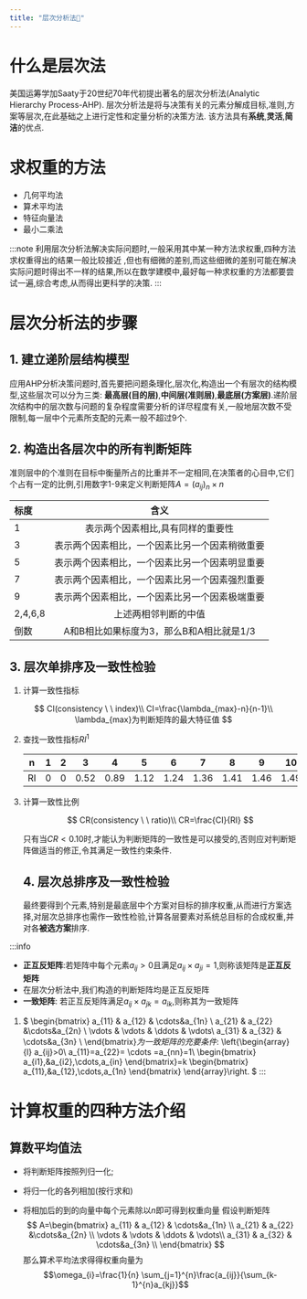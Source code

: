 ```yaml
---
title: "层次分析法🧩"
---
```


# 什么是层次法
美国运筹学加Saaty于20世纪70年代初提出著名的层次分析法(Analytic Hierarchy Process-AHP).
层次分析法是将与决策有关的元素分解成目标,准则,方案等层次,在此基础之上进行定性和定量分析的决策方法.
该方法具有**系统**,**灵活**,**简洁**的优点.

# 求权重的方法
- 几何平均法
- 算术平均法
- 特征向量法
- 最小二乘法

:::note
利用层次分析法解决实际问题时,一般采用其中某一种方法求权重,四种方法求权重得出的结果一般比较接近
,但也有细微的差别,而这些细微的差别可能在解决实际问题时得出不一样的结果,所以在数学建模中,最好每一种求权重的方法都要尝试一遍,综合考虑,从而得出更科学的决策.
:::
# 层次分析法的步骤
## 1. 建立递阶层结构模型
应用AHP分析决策问题时,首先要把问题条理化,层次化,构造出一个有层次的结构模型,这些层次可以分为三类:
**最高层(目的层)**,**中间层(准则层)**,**最底层(方案层)**.递阶层次结构中的层次数与问题的复杂程度需要分析的详尽程度有关,一般地层次数不受限制,每一层中个元素所支配的元素一般不超过9个.
## 2. 构造出各层次中的所有判断矩阵
准则层中的个准则在目标中衡量所占的比重并不一定相同,在决策者的心目中,它们个占有一定的比例,引用数字1-9来定义判断矩阵$A=(a_{ij})_n \times n$

|标度|含义|
|:----|:----:|
|1|表示两个因素相比,具有同样的重要性|
|3|表示两个因素相比，一个因素比另一个因素稍微重要|
|5|表示两个因素相比，一个因素比另一个因素明显重要|
|7|表示两个因素相比，一个因素比另一个因素强烈重要|
|9|表示两个因素相比，一个因素比另一个因素极端重要|
|2,4,6,8|上述两相邻判断的中值|
|倒数|A和B相比如果标度为3，那么B和A相比就是1/3|

## 3. 层次单排序及一致性检验

1. 计算一致性指标

$$
CI(consistency \ \ index)\\
   CI=\frac{\lambda_{max}-n}{n-1}\\
   \lambda_{max}为判断矩阵的最大特征值
$$

2. 查找一致性指标$RI^1$ 

   | n    | 1    | 2    | 3    | 4    | 5    | 6    | 7    | 8    | 9    | 10   | 11   | 12   | 13   | 14   |
   | ---- | ---- | ---- | ---- | ---- | ---- | ---- | ---- | ---- | ---- | ---- | ---- | ---- | ---- | ---- |
   | RI   | 0    | 0    | 0.52 | 0.89 | 1.12 | 1.24 | 1.36 | 1.41 | 1.46 | 1.49 | 1.52 | 1.54 | 1.56 | 1.58 |

3. 计算一致性比例

   $$
   CR(consistency \ \ ratio)\\
   CR=\frac{CI}{RI}
   $$

   只有当$CR<0.10$时,才能认为判断矩阵的一致性是可以接受的,否则应对判断矩阵做适当的修正,令其满足一致性约束条件.
   
   ## 4. 层次总排序及一致性检验
   
   最终要得到个元素,特别是最底层中个方案对目标的排序权重,从而进行方案选择,对层次总排序也需作一致性检验,计算各层要素对系统总目标的合成权重,并对各**被选方案**排序.
   

:::info
- **正互反矩阵**:若矩阵中每个元素$a_{ij}>0$且满足$a_{ij} \times a_{ji}=1$,则称该矩阵是**正互反矩阵**
- 在层次分析法中,我们构造的判断矩阵均是正互反矩阵
- **一致矩阵**: 若正互反矩阵满足$a_{ij} \times a_{jk}=a_{ik}$,则称其为一致矩阵
1. $
\begin{bmatrix}
a_{11} & a_{12} & \cdots&a_{1n} \\
a_{21} & a_{22} &\cdots&a_{2n} \\
\vdots & \vdots & \ddots & \vdots\\
a_{31} & a_{32} & \cdots&a_{3n} \\
\end{bmatrix}$为一致矩阵的充要条件:$
\left\{\begin{array}{l}
   a_{ij}>0\\
   a_{11}=a_{22}= \cdots =a_{nn}=1\\
   \begin{bmatrix}
   a_{i1},&a_{i2},\cdots,a_{in}
   \end{bmatrix}=k \begin{bmatrix}
   a_{11},&a_{12},\cdots,a_{1n}
   \end{bmatrix}
\end{array}\right.
$
:::

# 计算权重的四种方法介绍

## 算数平均值法
- 将判断矩阵按照列归一化;

- 将归一化的各列相加(按行求和)

- 将相加后的到的向量中每个元素除以$n$即可得到权重向量
  假设判断矩阵
  $$
  A=\begin{bmatrix}
  a_{11} & a_{12} & \cdots&a_{1n} \\
  a_{21} & a_{22} &\cdots&a_{2n} \\
  \vdots & \vdots & \ddots & \vdots\\
  a_{31} & a_{32} & \cdots&a_{3n} \\
  \end{bmatrix}
  $$
  那么算术平均法求得得权重向量为  
  $$\omega_{i}=\frac{1}{n} \sum_{j=1}^{n}\frac{a_{ij}}{\sum_{k-1}^{n}a_{kj}}$$